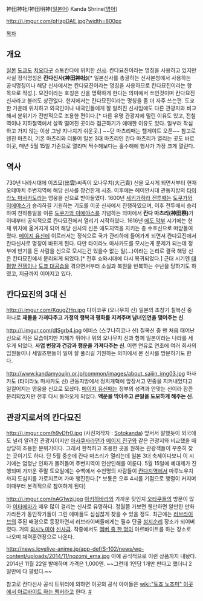 神田神社/神田明神([[일본어]])
Kanda Shrine([[영어]])

http://i.imgur.com/pHzgDAE.jpg?width=800px

[[목차]]
== 개요 ==
[[일본]] [[도쿄]]도 [[치요다]]구 소토칸다에 위치한 [[신사]]. 칸다묘진이라는 명칭을 사용하고 있지만 사실 정식명칭은 '''칸다신사(神田神社)'''[* 일본신사를 총괄하는 신사본청에서 사용하는 공식명칭이나 해당 신사에서는 칸다묘진이라는 명칭을 사용하므로 칸다묘진이라는 항목으로 작성.]. 묘진이라는 호칭은 신을 명확하게 한다는 의미에서 쓰인것이며 칸다묘진신사라고 불러도 상관없다. 현지에서는 칸다묘진이라는 명칭을 좀 더 자주 쓰는편. 도쿄 한 가운데 위치하고 외국인이나 내국인들에게 잘 알려진 신사임에도 다른 관광지와 비교해서 분위기가 전반적으로 조용한 편이다.[* 다른 유명 관광지에 밀린 이유도 있고, 전철역이나 지하철역에서 살짝 떨어진 곳이라 접근하기가 애매한 이유도 있다. 일부러 작심하고 가지 않는 이상 그냥 지나치기 쉬운곳.]  ~~단 마츠리때는 헬게이트 오픈~~ 
참고로 덴진 마츠리, 기온 마츠리와 더불어 일본 3대 마츠리인 칸다 마츠리가 열리는 곳도 바로 이곳, 매년 5월 15일 기준으로 열리며 짝수해보다는 홀수해에 행사가 가장 크게 열린다.

== 역사 ==
730년 나라시대에 이즈모(出雲)씨족이 오나무치(大己貴) 신을 모시게 되면서부터 현재 오테마치 주변지역에 해당 신사를 창건한게 시초. 이후에는 헤이안시대 관동지방의 [[타이라노 마사카도]]라는 영웅을 신으로 받아들였다. 1600년 [[세키가하라 전투]]때는 [[도쿠가와 이에야스]]가 승리하길 기원하는 기도를 이곳 신사에서 진행하였으며, 이후 전투에서 승리하여 천하통일을 이룬 [[도쿠가와 이에야스]]를 기념하는 의미에서 '''칸다 마츠리(神田祭)'''가 이때부터 공식적으로 칸다묘진에서 열리기 시작하였다. 1616년 [[에도 막부]] 시기에는 현재 위치에 옮겨지게 되어 해당 신사의 신은 에도지역을 지키는 총 수호신으로 떠받들여졌다.
[[메이지 유신]]에 이르러서는 정식으로 국가 관리하에 들어가게 되면서 칸다묘진에서 칸다신사로 명칭이 바뀌게 된다. 다만 타이라노 마사카도를 모시는게 문제가 되는데 정부에 반기를 든 사람을 신으로 모시는건 있을수 없는 일(...)이라는 논리로 결국 해당 신은 칸다묘진에서 분리되게 되었다.[* 전후 쇼와시대에 다시 복귀되었다.]
근대 시기엔 [[태평양 전쟁]]이나 [[도쿄 대공습]]을 겪으면서부터 소실과 복원을 반복하는 수난을 당하기도 하였고, 지금까지 이어지고 있다.

== 칸다묘진의 3대 신 ==
http://i.imgur.com/KgugZHq.jpg
다이코쿠 (오나무치 신)
일본의 초창기 칠복신 중 하나로 '''재물을 가져다주고 가정의 행복과 평화를 지켜주며 남녀인연을 맺어주는 신'''.

http://i.imgur.com/dISgrb4.jpg
에비스 (스쿠나히코나 신)
칠복신 중 맨 처음 태어난 신으로 작은 모습이지만 지혜가 뛰어나 위의 오나무치 신과 함께 일본이라는 나라를 세우게 되었다.
'''사업 번창과 건강과 행운을 가져다주는 신'''. 이런 연유로 연초에 여러 회사의 임원들이나 세일즈맨들이 일이 잘 풀리길 기원하는 의미에서 본 신사를 방문하기도 한다.

http://www.kandamyoujin.or.jp/common/images/about_saijin_img03.jpg
마사카도 (타이라노 마사카도 신)
관동지방에서 정치개혁에 앞장서고 민중을 지켜내었다고 일컬어지는 영웅을 신으로 모셨다. [[메이지 유신]]때는 정부의 성격과 안맞는 신이라 잠깐 분리되었지만 전후 다시 돌아오게 되었다. '''액운을 막아주고 큰일을 도모하게 해주는 신'''. 

== 관광지로서의 칸다묘진 ==
http://i.imgur.com/h9vDfr0.jpg
(사진저작자 : [[http://www.sotokanda.jp/|Sotokanda]])
앞서서 말했듯이 외국에도 널리 알려진 관광지이지만 [[아사쿠사]]라던가 [[메이지 진구]]와 같은 관광지와 비교했을 때 상당히 조용한 분위기이다. 그래서 한적하고 조용한 곳을 원하는 관광객들이 꾸준히 찾는 곳이기도 하다. 단 5월 중순에 칸다 마츠리가 열리는데 일본 3대 축제이다보니 이 시기에는 엄청난 인파가 몰려들어 주변지역이 인산인해를 이룬다. 5월 15일에 예대제가 진행되며 가까운 주말 토요일에는 수백에서 수천명의 사람들이 [[칸다]]지역에서 마루노우치까지 도심지를 가로지르며 가마 행진한다.[* 보통은 오후 4시를 기점으로 행렬이 커지며 이때부터 본격적으로 참여하게 된다]

http://i.imgur.com/nAG1wzj.jpg
[[아키하바라]]와 가까운 탓인지 [[오타쿠]]들의 방문이 많아 [[이타에마]]가 매우 많이 걸리는 신사로 유명하다. 정월쯤 가보면 웬만하면 알만한 만화가라든가 동인작가들이 그린 에마들도 심심찮게 찾을 수 있을 정도.
최근에는 [[러브라이브]]의 주된 배경으로 등장하면서 러브라이버들에게는 필수 단골 [[성지순례]] 장소가 되어버렸다. 거의 [[와시노미야]] [[신사]]급. 작중에서도 [[토죠 노조미|멤버 중 한 명]]이 아르바이트를 하는 장소로 나오며 체력훈련장으로 나온다. 

http://news.lovelive-anime.jp/app-def/S-102/news/wp-content/uploads/2014/11/nozomi_ema.jpg
아예 공식적으로 이런 상품까지 내놨다. 2014년 11월 22일 발매하며 가격은 1,000엔. ~~그런데 1인당 1개만 판다고 했더니 2일만에 다 팔렸다.~~

참고로 칸다신사 공식 트위터에 의하면 이곳의 공식 아이돌은 [[wiki:"토죠 노조미" 이곳에서 아르바이트 하는 멤버]]라고 한다. [https://twitter.com/kanda_myoujin/status/551083827108380673?s=09 #]
